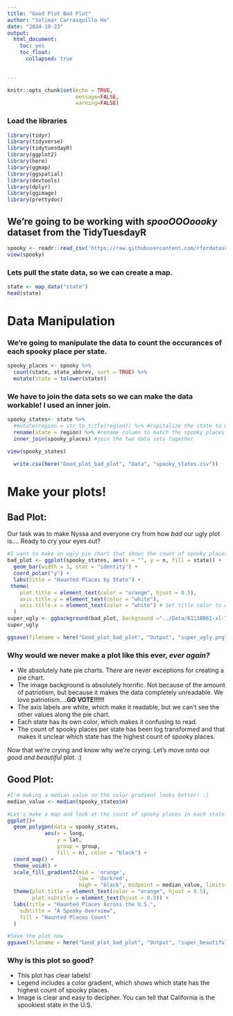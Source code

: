```yaml
---
title: "Good Plot Bad Plot"
author: "Solimar Carrasquillo Ho"
date: "2024-10-23"
output: 
  html_document:
    toc: yes
    toc_float:
      collapsed: true
      

---
```


```r
knitr::opts_chunk$set(echo = TRUE,
                      message=FALSE,
                      warning=FALSE)
```


### Load the libraries
```r
library(tidyr)
library(tidyverse)
library(tidytuesdayR)
library(ggplot2)
library(here)
library(ggmap)
library(ggspatial)
library(devtools)
library(dplyr)
library(ggimage)
library(prettydoc)
```


## We're going to be working with _spooOOOoooky_ dataset from the TidyTuesdayR 
```r
spooky <- readr::read_csv('https://raw.githubusercontent.com/rfordatascience/tidytuesday/master/data/2023/2023-10-10/haunted_places.csv')
view(spooky)
```

### Lets pull the state data, so we can create a map.
```r
state <- map_data("state")
head(state)
```

# Data Manipulation
### We're going to manipulate the data to count the occurances of each spooky place per state.
```r
spooky_places <- spooky %>%
  count(state, state_abbrev, sort = TRUE) %>%
  mutate(state = tolower(state))
```

### We have to join the data sets so we can make the data workable! I used an inner join.
```r
spooky_states<- state %>%
  #mutate(region = str_to_title(region)) %>% #capitalize the state to match spooky data
  rename(state = region) %>% #rename column to match the spooky_places data
  inner_join(spooky_places) #join the two data sets together

view(spooky_states)

  write.csv(here("Good_plot_bad_plot", "Data", "spooky_states.csv"))
```

# Make your plots!

## Bad Plot: 
Our task was to make Nyssa and everyone cry from how *bad* our ugly plot is....
Ready to cry your eyes out?

```r

#I want to make an ugly pie chart that shows the count of spooky places per state. 
bad_plot <- ggplot(spooky_states, aes(x = "", y = n, fill = state)) +
  geom_bar(width = 1, stat = "identity") +
  coord_polar("y") +
  labs(title = "Haunted Places by State") +
 theme(
    plot.title = element_text(color = "orange", hjust = 0.5),
    axis.title.y = element_text(color = "white"),
    axis.title.x = element_text(color = "white") # Set title color to white
  )
super_ugly <- ggbackground(bad_plot, background ="../Data/81118061-xl-72dpi_360x.png")
super_ugly

ggsave(filename = here("Good_plot_bad_plot", "Output", "super_ugly.png"))
```

### Why would we never make a plot like this ever, _ever again?_
* We absolutely hate pie charts. There are never exceptions for creating a pie chart. 
* The image background is absolutely horrific. Not because of the amount of patriotism, but because it makes the data completely unreadable. We love patriotism....**GO VOTE!!!!!**
* The axis labels are white, which make it readable, but we can't see the other values along the pie chart.
* Each state has its own color, which makes it confusing to read. 
* The count of spooky places per state has been log transformed and that makes it unclear which state has the highest count of spooky places.

Now that we're crying and know why we're crying. Let's move onto our _good and beautiful_ plot. :)

## Good Plot: 

```r
#I'm making a median value so the color gradient looks better! :)
median_value <- median(spooky_states$n)

#Let's make a map and look at the count of spooky places in each state.
ggplot()+
  geom_polygon(data = spooky_states,
            aes(x = long,
                y = lat,
                group = group,
                fill = n), color = "black") +
  coord_map() + 
  theme_void() +
  scale_fill_gradient2(mid = 'orange',
                       low = 'darkred',
                       high = "black", midpoint = median_value, limits=c(-25, 1070)) +
  theme(plot.title = element_text(color = "orange", hjust = 0.5),
        plot.subtitle = element_text(hjust = 0.5)) +
  labs(title = "Haunted Places Across the U.S.", 
    subtitle = "A Spooky Overview",
    fill = "Haunted Places Count"
  )

#Save the plot now
ggsave(filename = here("Good_plot_bad_plot", "Output", "super_beautiful.png"))

```

### Why is this plot so good?
* This plot has clear labels!
* Legend includes a color gradient, which shows which state has the highest count of spooky places.
* Image is clear and easy to decipher. You can tell that California is the spookiest state in the U.S.


